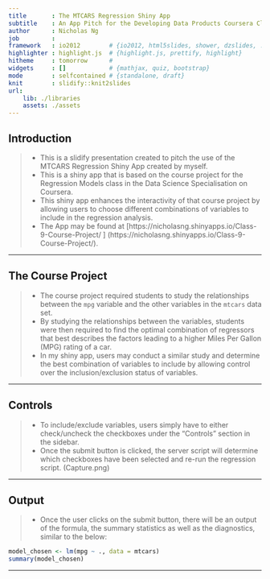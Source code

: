 ```yaml
---
title       : The MTCARS Regression Shiny App
subtitle    : An App Pitch for the Developing Data Products Coursera Class
author      : Nicholas Ng
job         : 
framework   : io2012        # {io2012, html5slides, shower, dzslides, ...}
highlighter : highlight.js  # {highlight.js, prettify, highlight}
hitheme     : tomorrow      # 
widgets     : []            # {mathjax, quiz, bootstrap}
mode        : selfcontained # {standalone, draft}
knit        : slidify::knit2slides
url:
    lib: ./libraries
    assets: ./assets
---
```

<style>
.title-slide {
    background-image: url(./assets/img/cars4.jpg);
    background-repeat: no-repeat;
    background-position: center center;
    background-size: cover;
}
.title-slide hgroup > h1{
    color: #7A378B
}
.title-slide hgroup > h2{
    color: #FFFFFF
}
.title-slide hgroup > p{
    color: #FFFFFF
}
</style>

## Introduction

> * This is a slidify presentation created to pitch the use of the MTCARS Regression Shiny App created by myself.
> * This is a shiny app that is based on the course project for the Regression Models class in the Data Science Specialisation on Coursera.
> * This shiny app enhances the interactivity of that course project by allowing users to choose different combinations of variables to include in the regression analysis.
> * The App may be found at [https://nicholasng.shinyapps.io/Class-9-Course-Project/ ] (https://nicholasng.shinyapps.io/Class-9-Course-Project/).

---  

## The Course Project

> * The course project required students to study the relationships between the `mpg` variable and the other variables in the `mtcars` data set.
> * By studying the relationships between the variables, students were then required to find the optimal combination of regressors that best describes the factors leading to a higher Miles Per Gallon (MPG) rating of a car.
> * In my shiny app, users may conduct a similar study and determine the best combination of variables to include by allowing control over the inclusion/exclusion status of variables.

---

## Controls

> * To include/exclude variables, users simply have to either check/uncheck the checkboxes under the "Controls" section in the sidebar.
> * Once the submit button is clicked, the server script will determine which checkboxes have been selected and re-run the regression script.
(Capture.png)

---

## Output

> * Once the user clicks on the submit button, there will be an output of the formula, the summary statistics as well as the diagnostics, similar to the below:

```r
model_chosen <- lm(mpg ~ ., data = mtcars)
summary(model_chosen)
```

---
